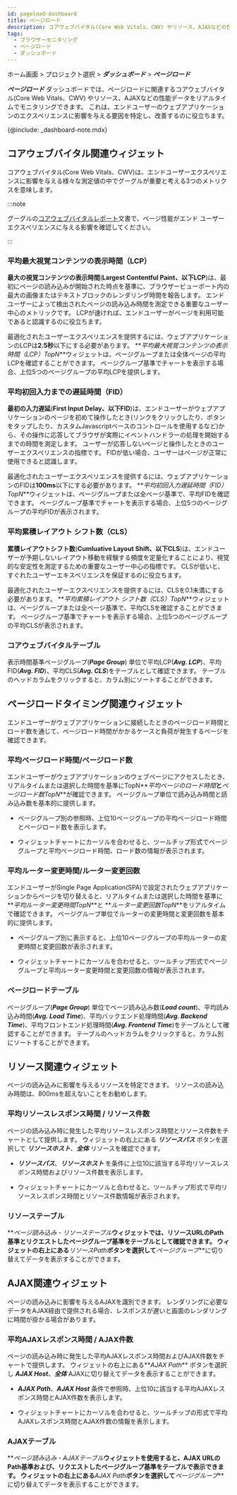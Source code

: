 ```yaml
---
id: pageload-dashboard
title: ページロード
description: コアウェブバイタル(Core Web Vitals、CWV) やリソース、AJAXなどの性能データをリアルタイムでモニタリングします。
tags:
  - ブラウザーモニタリング
  - ページロード
  - ダッシュボード
---
```


ホーム画面 > プロジェクト選択 > **_ダッシュボード_** > **_ページロード_**

**_ページロード_** ダッシュボードでは、ページロードに関連するコアウェブバイタル(Core Web Vitals、CWV) やリソース、AJAXなどの性能データをリアルタイムでモニタリングできます。 これは、エンドユーザーのウェブアプリケーションのエクスペリエンスに影響を与える要因を特定し、改善するのに役立ちます。

{@include: _dashboard-note.mdx}

## コアウェブバイタル関連ウィジェット

コアウェブバイタル(Core Web Vitals、CWV)は、エンドユーザーエクスペリエンスに影響を与える様々な測定値の中でグーグルが重要と考える3つのメトリクスを意味します。

<ImgLang img='rum-core-web-vitals.png' desc='コアウェブバイタル' />

:::note

グーグルの[コアウェブバイタルレポート](https://support.google.com/webmasters/answer/9205520)文書で、ページ性能がエンド ユーザーエクスペリエンスに与える影響を確認してください。

:::

### 平均最大視覚コンテンツの表示時間（LCP）

**最大の視覚コンテンツの表示時間**(**Largest Contentful Paint、以下LCP**)は、最初にページの読み込みが開始された時点を基準に、ブラウザービューポート内の最大の画像またはテキストブロックのレンダリング時間を報告します。 エンドユーザーによって検出されたページの読み込み時間を測定できる重要なユーザー中心のメトリックです。 LCPが速ければ、エンドユーザーがページを利用可能であると認識するのに役立ちます。

<ImgLang img='rum-lcp.png' desc='平均 最大視覚コンテンツの表示時間 (LCP) TopN' />

最適化されたユーザーエクスペリエンスを提供するには、ウェブアプリケーションのLCPは**2.5秒**以下にする必要があります。 **_平均最大視覚コンテンツの表示時間（LCP）TopN_**ウィジェットは、ページグループまたは全体ページの平均LCPを確認することができます。 ページグループ基準でチャートを表示する場合、上位5つのページグループの平均LCPを提供します。

### 平均初回入力までの遅延時間（FID）

**最初の入力遅延**(**First Input Delay、以下FID**)は、エンドユーザーがウェブアプリケーションのページを初めて操作したとき(リンクをクリックしたり、ボタンをタップしたり、カスタムJavascriptベースのコントロールを使用するなど)から、その操作に応答してブラウザが実際にイベントハンドラーの処理を開始するまでの時間を測定します。 ユーザーが応答しないページと操作したときのユーザーエクスペリエンスの指標です。 FIDが低い場合、ユーザーはページが正常に使用できると認識します。

<ImgLang img='rum-pageload-fid.png' desc='平均 初回入力までの遅延時間（FID） TopN' />

最適化されたユーザーエクスペリエンスを提供するには、ウェブアプリケーションのFIDは**100ms**以下にする必要があります。 **_平均初回入力遅延時間（FID）TopN_**ウィジェットは、ページグループまたは全ページ基準で、平均FIDを確認できます。 ページグループ基準でチャートを表示する場合、上位5つのページグループの平均FIDが表示されます。

### 平均累積レイアウト シフト数（CLS）

**累積レイアウトシフト数**(**Cumluative Layout Shift、以下CLS**)は、エンドユーザーが予期しないレイアウト移動を経験する頻度を定量化することにより、視覚的な安定性を測定するための重要なユーザー中心の指標です。 CLSが低いと、すぐれたユーザーエキスペリエンスを保証するのに役立ちます。

<ImgLang img='rum-pageload-cls.png' desc='平均 累積レイアウト シフト数（CLS） TopN' />

最適化されたユーザーエクスペリエンスを提供するには、CLSを0.1未満にする必要があります。 **_平均累積レイアウト シフト数（CLS）TopN_**ウィジェットは、ページグループまたは全ページ基準で、平均CLSを確認することができます。 ページグループ基準でチャートを表示する場合、上位5つのページグループの平均CLSが表示されます。

### コアウェブバイタルテーブル

<ImgLang img='rum-pageload-cwv-table.png' desc='コアウェブバイタルテーブル' />

表示時間基準ページグループ(**_Page Group_**) 単位で平均LCP(**_Avg. LCP_**)、平均FID(**_Avg. FID_**)、平均CLS(**_Avg. CLS_**)をテーブルとして確認できます。 テーブルのヘッドカラムをクリックすると、カラム別にソートすることができます。

## ページロードタイミング関連ウィジェット

エンドユーザーがウェブアプリケーションに接続したときのページロード時間とロード数を通じて、ページロード時間がかかるケースと負荷が発生するページを確認できます。

### 平均ページロード時間/ページロード数

<ImgLang img='rum-pageload-timing.png' desc='*** 平均ページの読み込み時間TopN、ページロード数TopN' />

エンドユーザーがウェブアプリケーションのウェブページにアクセスしたとき、リアルタイムまたは選択した時間を基準にTopN**_平均ページのロード時間_**と**_ページロード数TopN_**が確認できます。 ページグループ単位で読み込み時間と読み込み数を基本的に提供します。

-   ページグループ別の参照時、上位10ページグループの平均ページロード時間とページロード数を表示します。

-   ウィジェットチャートにカーソルを合わせると、ツールチップ形式でページグループと平均ページロード時間、ロード数の情報が表示されます。

### 平均ルーター変更時間/ルーター変更回数

<ImgLang img='rum-pageload-router.png' desc='平均ルーター変更時間 TopNとルーター変更回数TopN' />

エンドユーザーがSingle Page Application(SPA)で設定されたウェブアプリケーションからページを切り替えると、リアルタイムまたは選択した時間を基準に **_平均ルーター変更時間TopN_**と **_ルーター変更回数TopN_**をリアルタイムで確認できます。 ページグループ単位でルーターの変更時間と変更回数を基本的に提供します。

-   ページグループ別に表示すると、上位10ページグループの平均ルーターの変更時間と変更回数が表示されます。

-   ウィジェットチャートにカーソルを合わせると、ツールチップ形式でページグループと平均ルーター変更時間と変更回数の情報が表示されます。

### ページロードテーブル

<ImgLang img='rum-pageload-timing-table.png' desc='ページロードテーブル' />

ページグループ(**_Page Group_**) 単位でページ読み込み数(**_Load count_**)、平均読み込み時間(**_Avg. Load Time_**)、平均バックエンド処理時間(**_Avg. Backend Time_**)、平均フロントエンド処理時間(**_Avg. Frontend Time_**)をテーブルとして確認することができます。 テーブルのヘッドカラムをクリックすると、カラム別にソートすることができます。

## リソース関連ウィジェット

ページの読み込みに影響を与えるリソースを特定できます。 リソースの読み込み時間は、800msを超えないことをお勧めします。

### 平均リソースレスポンス時間 / リソース件数

<ImgLang img='rum-pageload-resource.png' desc='平均リソースレスポンス時間、リソース件数' />

ページの読み込み時に発生した平均リソースレスポンス時間とリソース件数をチャートとして提供します。 ウィジェットの右上にある **_リソースパス_** ボタンを選択して **_リソースホスト_**、**_全体_** リソースを確認できます。

-   **_リソースパス_**、**_リソースホスト_** を条件に上位10に該当する平均リソースレスポンス時間およびリソース件数を表示します。

-   ウィジェットチャートにカーソルと合わせると、ツールチップ形式で平均リソースレスポンス時間とリソース件数情報が表示されます。

### リソーステーブル

<ImgLang img='rum-pageload-resource-table.png' desc='リソーステーブル' />

**_ページ読み込み - リソーステーブル_**ウィジェットでは、リソースURLのPath基準とリクエストしたページグループ基準をテーブルとして確認できます。 ウィジェットの右上にある**_リソースPath_**ボタンを選択して**_ページグループ_**に切り替えてデータを表示することができます。

## AJAX関連ウィジェット

ページの読み込みに影響を与えるAJAXを識別できます。 レンダリングに必要なデータをAJAX経由で提供される場合、レスポンスが遅いと画面のレンダリングに時間が掛かる場合があります。

### 平均AJAXレスポンス時間 / AJAX件数

<ImgLang img='rum-pageload-ajax.png' desc='AJAXレスポンス時間、AJAX件数' />

ページの読み込み時に発生した平均AJAXレスポンス時間およびAJAX件数をチャートで提供します。 ウィジェットの右上にある**_AJAX Path_** ボタンを選択し **_AJAX Host_**、**_全体_** AJAXに切り替えてデータを表示することができます。

-   **_AJAX Path_**、**_AJAX Host_** 条件で参照時、上位10に該当する平均AJAXレスポンス時間とAJAX件数を表示します。

-   ウィジェットチャートにカーソルを合わせると、ツールチップの形式で平均AJAXレスポンス時間とAJAX件数の情報を表示します。

### AJAXテーブル

<ImgLang img='rum-pageload-ajax-table.png' desc='AJAXテーブル' />

**_ページ読み込み - AJAXテーブル_**ウィジェットを使用すると、AJAX URLのPath基準および、リクエストしたページグループ基準をテーブルで表示できます。 ウィジェットの右上にある**_AJAX Path_**ボタンを選択して**_ページグループ_**に切り替えてデータを表示することができます。
